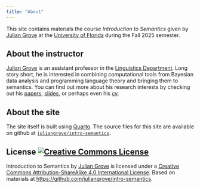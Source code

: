 ```yaml
---
title: "About"
---
```


This site contains materials the course *Introduction to Semantics* given by [Julian Grove](http://juliangrove.github.io/) at the [University of Florida](https://lin.ufl.edu/) during the Fall 2025 semester.

## About the instructor

[Julian Grove](http://juliangrove.github.io/) is an assistant professor in the [Linguistics Department](https://lin.ufl.edu/).
Long story short, he is interested in combining computational tools from Bayesian data analysis and programming language theory and bringing them to semantics.
You can find out more about his research interests by checking out his [papers](https://juliangrove.github.io/papers.html), [slides](https://juliangrove.github.io/slides.html), or perhaps even his [cv](https://juliangrove.github.io/cv.html).

## About the site

The site itself is built using [Quarto](https://quarto.org/).
The source files for this site are available on github at [`juliangrove/intro-semantics`](https://github.com/juliangrove/intro-semantics.git).

## License <a rel="license" href="http://creativecommons.org/licenses/by-sa/4.0/"><img alt="Creative Commons License" style="border-width:0" src="https://i.creativecommons.org/l/by-sa/4.0/80x15.png" /></a>

<span xmlns:dct="http://purl.org/dc/terms/" href="http://purl.org/dc/dcmitype/Text" property="dct:title" rel="dct:type">Introduction to Semantics</span> by <a xmlns:cc="http://creativecommons.org/ns#" href="http://juliangrove.github.io" property="cc:attributionName" rel="cc:attributionURL">Julian Grove</a> is licensed under a <a rel="license" href="http://creativecommons.org/licenses/by-sa/4.0/">Creative Commons Attribution-ShareAlike 4.0 International License</a>.
Based on materials at <a xmlns:dct="http://purl.org/dc/terms/" href="https://github.com/juliangrove/intro-semantics" rel="dct:source">https://github.com/juliangrove/intro-semantics</a>.
